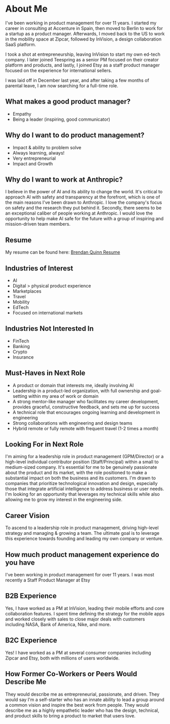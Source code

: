 # About Me

I've been working in product management for over 11 years. I started my career in consulting at Accenture in Spain, then moved to Berlin to work for a startup as a product manager. Afterwards, I moved back to the US to work in the mobility space at Zipcar, followed by InVision, a design collaboration SaaS platform.

I took a shot at entrepreneurship, leaving InVision to start my own ed-tech company. I later joined Teespring as a senior PM focused on their creator platform and products, and lastly, I joined Etsy as a staff product manager focused on the experience for international sellers.

I was laid off in December last year, and after taking a few months of parental leave, I am now searching for a full-time role.

## What makes a good product manager?

- Empathy
- Being a leader (inspiring, good communicator)

## Why do I want to do product management?

- Impact & ability to problem solve
- Always learning, always!
- Very entrepreneurial
- Impact and Growth

## Why do I want to work at Anthropic?

I believe in the power of AI and its ability to change the world. It's critical to approach AI with safety and transparency at the forefront, which is one of the main reasons I've been drawn to Anthropic. I love the company's focus on safety and the research they put behind it. Secondly, there seems to be an exceptional caliber of people working at Anthropic. I would love the opportunity to help make AI safe for the future with a group of inspiring and mission-driven team members.

## Resume

My resume can be found here: [Brendan Quinn Resume](https://docs.google.com/document/d/1CesC9JPxaz0kiF73eKr-bwoLQrkDGAnTZ94t9CdBcx8/edit?usp=sharing)

## Industries of Interest

- AI
- Digital > physical product experience
- Marketplaces
- Travel
- Mobility
- EdTech
- Focused on international markets

## Industries Not Interested In

- FinTech
- Banking
- Crypto
- Insurance

## Must-Haves in Next Role

- A product or domain that interests me, ideally involving AI
- Leadership in a product-led organization, with full ownership and goal-setting within my area of work or domain
- A strong mentor-like manager who facilitates my career development, provides graceful, constructive feedback, and sets me up for success
- A technical role that encourages ongoing learning and development in engineering
- Strong collaborations with engineering and design teams
- Hybrid remote or fully remote with frequent travel (1-2 times a month)

## Looking For in Next Role

I'm aiming for a leadership role in product management (GPM/Director) or a high-level individual contributor position (Staff/Principal) within a small to medium-sized company. It's essential for me to be genuinely passionate about the product and its market, with the role positioned to make a substantial impact on both the business and its customers. I'm drawn to companies that prioritize technological innovation and design, especially those that integrate artificial intelligence to address business or user needs. I'm looking for an opportunity that leverages my technical skills while also allowing me to grow my interest in the engineering side.

## Career Vision

To ascend to a leadership role in product management, driving high-level strategy and managing & growing a team. The ultimate goal is to leverage this experience towards founding and leading my own company or venture.

## How much product management experience do you have

I've been working in product management for over 11 years. I was most recently a Staff Product Manager at Etsy

## B2B Experience

Yes, I have worked as a PM at InVision, leading their mobile efforts and core collaboration features. I spent time defining the strategy for the mobile apps and worked closely with sales to close major deals with customers including NASA, Bank of America, Nike, and more.

## B2C Experience

Yes! I have worked as a PM at several consumer companies including Zipcar and Etsy, both with millions of users worldwide.

## How Former Co-Workers or Peers Would Describe Me

They would describe me as entrepreneurial, passionate, and driven. They would say I'm a self-starter who has an innate ability to lead a group around a common vision and inspire the best work from people. They would describe me as a highly empathetic leader who has the design, technical, and product skills to bring a product to market that users love.
